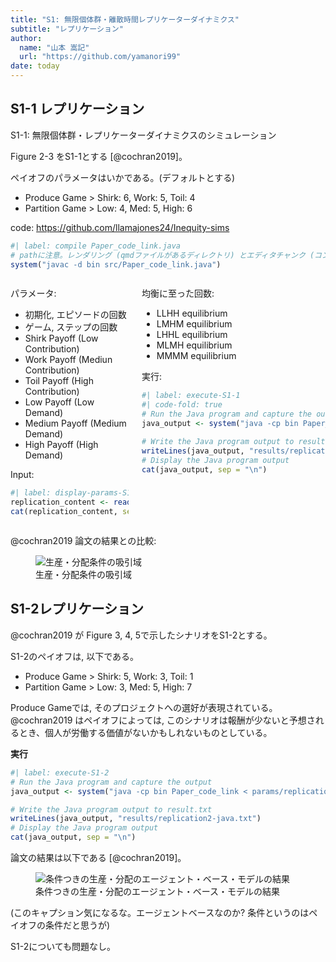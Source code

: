 ```yaml
---
title: "S1: 無限個体群・離散時間レプリケーターダイナミクス"
subtitle: "レプリケーション"
author: 
  name: "山本 嵩記"
  url: "https://github.com/yamanori99"
date: today
---
```


## S1-1 レプリケーション

S1-1: 無限個体群・レプリケーターダイナミクスのシミュレーション

Figure 2-3 をS1-1とする [@cochran2019]。

ペイオフのパラメータはいかである。(デフォルトとする)

-   Produce Game \> Shirk: 6, Work: 5, Toil: 4
-   Partition Game \> Low: 4, Med: 5, High: 6

code: <https://github.com/llamajones24/Inequity-sims>

```r
#| label: compile Paper_code_link.java
# pathに注意。レンダリング (qmdファイルがあるディレクトリ) とエディタチャンク (コンソール) 内では, 実行されるディレクトリが異なることがある。
system("javac -d bin src/Paper_code_link.java")
```

::::: columns

::: column

パラメータ:

-   初期化, エピソードの回数
-   ゲーム, ステップの回数
-   Shirk Payoff (Low Contribution)
-   Work Payoff (Mediun Contribution)
-   Toil Payoff (High Contribution)
-   Low Payoff (Low Demand)
-   Medium Payoff (Medium Demand)
-   High Payoff (High Demand)

Input:

```r
#| label: display-params-S1-1
replication_content <- readLines("params/replication-java.txt")
cat(replication_content, sep = "\n")
```

:::

::: column

均衡に至った回数:

-   LLHH equilibrium
-   LMHM equilibrium
-   LHHL equilibrium
-   MLMH equilibrium
-   MMMM equilibrium

実行:

```r
#| label: execute-S1-1
#| code-fold: true
# Run the Java program and capture the output
java_output <- system("java -cp bin Paper_code_link < params/replication-java.txt", intern = TRUE)

# Write the Java program output to result.txt
writeLines(java_output, "results/replication-java.txt")
# Display the Java program output
cat(java_output, sep = "\n")
```

:::

:::


@cochran2019 論文の結果との比較:

![生産・分配条件の吸引域](images/Screenshot%202024-10-14%20at%2015.42.17.png)

## S1-2レプリケーション

@cochran2019 が Figure 3, 4, 5で示したシナリオをS1-2とする。

S1-2のペイオフは, 以下である。

-   Produce Game \> Shirk: 5, Work: 3, Toil: 1
-   Partition Game \> Low: 3, Med: 5, High: 7

Produce Gameでは, そのプロジェクトへの選好が表現されている。@cochran2019 はペイオフによっては, このシナリオは報酬が少ないと予想されるとき、個人が労働する価値がないかもしれないものとしている。

**実行**

```r
#| label: execute-S1-2
# Run the Java program and capture the output
java_output <- system("java -cp bin Paper_code_link < params/replication2-java.txt", intern = TRUE)

# Write the Java program output to result.txt
writeLines(java_output, "results/replication2-java.txt")
# Display the Java program output
cat(java_output, sep = "\n")
```

論文の結果は以下である [@cochran2019]。

![条件つきの生産・分配のエージェント・ベース・モデルの結果](images/Screenshot%202024-10-15%20at%202.27.38.png)

(このキャプション気になるな。エージェントベースなのか? 条件というのはペイオフの条件だと思うが)

S1-2についても問題なし。